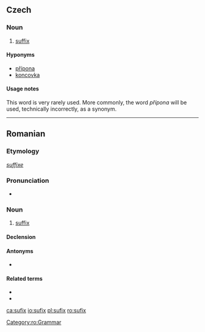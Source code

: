 ==Czech==

===Noun===
{{cs-noun|g=m}}

# [[suffix]]

====Hyponyms====
* [[přípona]] {{f}}
* [[koncovka]] {{f}}

====Usage notes====
This word is very rarely used. More commonly, the word ''přípona'' will be used, technically incorrectly, as a synonym.

----

==Romanian==

===Etymology===
{{etyl|fr|ro}} ''[[suffixe]]''

===Pronunciation===
* {{IPA|[su'fiks]|lang=ro}}

===Noun===
{{ro-noun|n|sufixe}}

# [[suffix]]

====Declension====
{{ro-noun-n|pl=sufixe|def=sufixul}}

====Antonyms====
* {{l|ro|prefix}}

====Related terms====
* {{l|ro|afix}}
* {{l|ro|infix}}

[[Category:ro:Grammar]]

[[ca:sufix]]
[[io:sufix]]
[[pl:sufix]]
[[ro:sufix]]